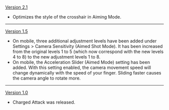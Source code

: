 {{Change History/Header}}
[[Version 2.1]]
*Optimizes the style of the crosshair in Aiming Mode.
----
[[Version 1.5]]
*On mobile, three additional adjustment levels have been added under Settings > Camera Sensitivity (Aimed Shot Mode). It has been increased from the original levels 1 to 5 (which now correspond with the new levels 4 to 8) to the new adjustment levels 1 to 8.
*On mobile, the Acceleration Slider (Aimed Mode) setting has been added. With this setting enabled, the camera movement speed will change dynamically with the speed of your finger. Sliding faster causes the camera angle to rotate more.
----
[[Version 1.0]]
*Charged Attack was released.